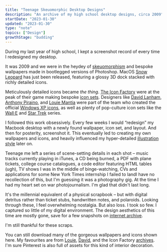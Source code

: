 ```yaml
---
title: "Teenage Skeuomorphic Desktop Designs"
description: "An archive of my high school desktop designs, circa 2009"
startDate: "2023-01-30"
updated: "2023-01-30"
type: "note"
topics: ["Design"]
growthStage: "budding"
---
```


<IntroParagraph>

During my last year of high school, I kept a screenshot record of every time I redesigned my desktop.

</IntroParagraph>

It was 2009 and we were in the heydey of [skeuomorphism](https://medium.com/design-warp/skeuomorphism-design-we-learned-to-outgrow-8a24895a80d0) and bespoke wallpapers made in bootlegged versions of Photoshop. MacOS [Snow Leopard](https://en.wikipedia.org/wiki/Mac_OS_X_Snow_Leopard) has just been released, featuring a glossy 3D dock stacked with richly detailed icons.

<ResponsiveImage
  framed
  width="800px"
  src="/images/posts/teenage-desktop/snowleopard.jpg"
  alt="MacOS Snow Leopard complete with shiny 3D dock"
  showalt
/>

Meticulously detailed icons became _the thing_. [The Icon Factory](https://design.iconfactory.com/) were at the peak of their game making bespoke [icon sets](https://freeware.iconfactory.com/icons). Designers like [David Lanham](https://dlanham.com/), [Anthony Piraino](https://anthonypiraino.com/), and [Louie Mantia](https://louiemantia.com/) were part of the team who created the official [Windows XP icons](https://web.archive.org/web/20060821175816/http://iconfactory.com/design/detail/windows_xp), as well as plenty of pop-culture icon sets like the [Wall·E](https://freeware.iconfactory.com/preview/walle) and [Star Trek](https://freeware.iconfactory.com/preview/trxi) series.

<ResponsiveImage
  width="800px"
  margin="0.5rem auto 4rem"
  src="/images/posts/teenage-desktop/icon-factory.jpg"
  alt="Icons designed by the Icon Factory"
  showalt
  sourceUrl="https://design.iconfactory.com/"
  sourceTitle="© Iconfactory"
/>

I followed this work obsessively. Every few weeks I would “redesign” my Macbook desktop with a newly found wallpaper, icon set, and layout. And then for posterity, screenshot it. This eventually led to creating my own wallpapers and icons, and heavily influenced my hyper-detailed [illustration style](http://localhost:3000/egghead-courses) later on.

Teenage me left a series of scene-setting details in each shot – music tracks currently playing in iTunes, a CD being burned, a PDF with plane tickets, college course catalogues, a code editor featuring HTML tables (ugh), TV shows I was in the middle of binge-watching, CVs and applications for some New York Times internship I failed to land<Footnote idName={1}>I have no recollection of this, but I'm guessing it was a photography gig. At the time I had my heart set on war photojournalism. I'm glad that didn't last long.</Footnote>

It's the millennial equivalent of a physical scrapbook – but with digital detritus rather than ticket stubs, handwritten notes, and polaroids. Looking through these, I feel overwhelming nostalgia. But also loss. I took so few. I captured so little of my digital environment. The design aesthetics of this time are mostly gone, save for a few snapshots on [internet archive](https://archive.org/).

I'm still thankful for these scraps.

<Spacer size="xs" />

<ResponsiveImage
  framed
  width="1200px"
  src="/images/posts/teenage-desktop/teen-desktop-1.jpg"
  alt="A screenshot of my desktop"
/>

<ResponsiveImage
  framed
  width="1200px"
  src="/images/posts/teenage-desktop/teen-desktop-2.jpg"
  alt="A screenshot of my desktop"
/>

<ResponsiveImage
  framed
  width="1200px"
  src="/images/posts/teenage-desktop/teen-desktop-3.jpg"
  alt="A screenshot of my desktop"
/>

<ResponsiveImage
  framed
  width="1200px"
  src="/images/posts/teenage-desktop/teen-desktop-4.jpg"
  alt="A screenshot of my desktop"
/>

<ResponsiveImage
  framed
  width="1200px"
  src="/images/posts/teenage-desktop/teen-desktop-5.jpg"
  alt="A screenshot of my desktop"
/>

<ResponsiveImage
  framed
  width="1200px"
  src="/images/posts/teenage-desktop/teen-desktop-6.jpg"
  alt="A screenshot of my desktop"
/>

<ResponsiveImage
  framed
  width="1200px"
  src="/images/posts/teenage-desktop/teen-desktop-7.jpg"
  alt="A screenshot of my desktop"
/>

<ResponsiveImage
  framed
  width="1200px"
  src="/images/posts/teenage-desktop/teen-desktop-8.jpg"
  alt="A screenshot of my desktop"
/>

<ResponsiveImage
  framed
  width="1200px"
  src="/images/posts/teenage-desktop/teen-desktop-9.jpg"
  alt="A screenshot of my desktop"
/>

<ResponsiveImage
  framed
  width="1200px"
  src="/images/posts/teenage-desktop/teen-desktop-10.jpg"
  alt="A screenshot of my desktop"
/>

<ResponsiveImage
  framed
  width="1200px"
  src="/images/posts/teenage-desktop/teen-desktop-12.jpg"
  alt="A screenshot of my desktop"
/>

<ResponsiveImage
  framed
  width="1200px"
  src="/images/posts/teenage-desktop/teen-desktop-13.jpg"
  alt="A screenshot of my desktop"
/>

<ResponsiveImage
  framed
  width="1200px"
  src="/images/posts/teenage-desktop/teen-desktop-14.jpg"
  alt="A screenshot of my desktop"
/>

<ResponsiveImage
  framed
  width="1200px"
  src="/images/posts/teenage-desktop/teen-desktop-15.jpg"
  alt="..."
/>

<ResponsiveImage
  framed
  width="1200px"
  src="/images/posts/teenage-desktop/teen-desktop-16.jpg"
  alt="..."
/>

<ResponsiveImage
  framed
  width="1200px"
  src="/images/posts/teenage-desktop/teen-desktop-17.jpg"
  alt="..."
/>

<ResponsiveImage
  framed
  width="1200px"
  src="/images/posts/teenage-desktop/teen-desktop-18.jpg"
  alt="..."
/>

<ResponsiveImage
  framed
  width="1200px"
  src="/images/posts/teenage-desktop/teen-desktop-19.jpg"
  alt="..."
/>

<ResponsiveImage
  framed
  width="1200px"
  src="/images/posts/teenage-desktop/teen-desktop-20.jpg"
  alt="..."
/>

You can still download many of the gorgeous wallpapers and icons shown here. My favourites are from [Louie](http://louie.world/wallpapers/), [David](https://dlanham.com/), and the Icon Factory [archives](https://freeware.iconfactory.com/). I'm sure Pinterest is also full of assets for this kind of interior decoration.
